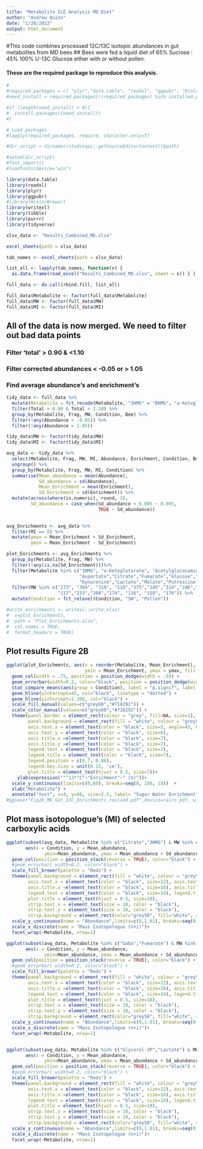 ```yaml
---
title: "Metabolite ILE Analysis MD Diet"
author: "Andrew Quinn"
date: "1/28/2022"
output: html_document
---
```

#This code combines processed 12C/13C isotopic abundances in gut metabolites from MD bees
## Bees were fed a liquid diet of 65% Sucrose : 45% 100% U-13C Glucose either with or without pollen. 

#### These are the required package to reproduce this analysis. 
```r
#
#required_packages = c( "plyr","data.table", "readxl", "ggpubr", "RcolorBrewer","writexl","tibble", "purrr", "tidyverse")
#need_install = required_packages[!(required_packages) %in% installed.packages()]

#if (length(need_install) > 0){
#  install.packages((need_install))
#}

# Load packages
#lapply(required_packages, require, character.only=T)

#dir_script = dirname(rstudioapi::getSourceEditorContext()$path)

#setwd(dir_script)
#font_import()
#loadfonts(device="win")

```


```r
library(data.table)
library(readxl)
library(plyr)
library(ggpubr)
#library(RcolorBrewer)
library(writexl)
library(tibble)
library(purrr)
library(tidyverse)

```

```r
xlsx_data <- "Results_Combined_MD.xlsx"

excel_sheets(path = xlsx_data)

tab_names <- excel_sheets(path = xlsx_data)

list_all <- lapply(tab_names, function(x) {     
  as.data.frame(read_excel("Results_Combined_MD.xlsx", sheet = x)) } )

full_data <- do.call(rbind.fill, list_all)

full_data$Metabolite <- factor(full_data$Metabolite)
full_data$MW <- factor(full_data$MW)
full_data$MI <- factor(full_data$MI)
```

## All of the data is now merged. We need to filter out bad data points
### Filter 'total' > 0.90 & <1.10 
### Filter corrected abundances < -0.05 or > 1.05
### Find average abundance's and enrichment's
```r
tidy_data <- full_data %>%
  mutate(Metabolite = fct_recode(Metabolite, "3HMG" = "BHMG", "a-Ketoglutarate" = "aKG", Aspartate = "Asp", Citrate = "Cit", Fumarate = "Fum", Glucose = "Glc", Glutamate = "Glu", "Glycerol-3P" = "G3P", Kynurenine = "Kyn", Lactate = "Lac",  Malate = "Mal", Putrescine = "Put", Pyruvate = "Pyr", Succinate = "Suc")) %>%
  filter(Total > 0.90 & Total < 1.10) %>%
  group_by(Metabolite, Frag, MW, Condition, Bee) %>%
  filter(!any(Abundance < -0.05)) %>%
  filter(!any(Abundance > 1.05))

tidy_data$MW <- factor(tidy_data$MW)
tidy_data$MI <- factor(tidy_data$MI)

avg_data <- tidy_data %>%
  select(Metabolite, Frag, MW, MI, Abundance, Enrichment, Condition, Bee) %>%
  ungroup() %>%
  group_by(Metabolite, Frag, MW, MI, Condition) %>%
  summarise(Mean_abundance = mean(Abundance),
            Sd_abundance = sd(Abundance),
            Mean_Enrichment = mean(Enrichment),
            Sd_Enrichment = sd(Enrichment)) %>%
  mutate(across(where(is.numeric), round, 3),
         Sd_abundance = case_when(Sd_abundance < 0.005 ~ 0.005,
                                  TRUE ~ Sd_abundance))
  

avg_Enrichments <- avg_data %>%
  filter(MI == 0) %>%
  mutate(ymax = Mean_Enrichment + Sd_Enrichment,
         ymin = Mean_Enrichment - Sd_Enrichment)

plot_Enrichments <- avg_Enrichments %>%
  group_by(Metabolite, Frag, MW) %>%
  filter(!any(is.na(Sd_Enrichment)))%>%
  filter(Metabolite %in% c("3HMG", "a-Ketoglutarate", "Acetylglucosamine", 
                           "Aspartate","Citrate","Fumarate","Glucose","Glutamate","Glycerol-3P",
                           "Kynurenine","Lactate","Malate","Putrescine","Pyruvate", "Alanine", "Isoleucine", "Methionine",                                 "Phenylalanine", "Tyrosine", "Valine")) %>%
  filter(MW %in% c("273", "304", "319", "218","375","245","319","246","357","307",
                   "117","233","200","174", "116", "158", "176")) %>%
  mutate(Condition = fct_relevel(Condition, "SW", "Pollen"))

#write_enrichments <- writexl::write_xlsx(
#  x=plot_Enrichments,
#  path = "Plot_Enrichments.xlsx",
#  col_names = TRUE,
#  format_headers = TRUE)  
```

## Plot results Figure 2B 
```r

ggplot(plot_Enrichments, aes(x = reorder(Metabolite, Mean_Enrichment), y = Mean_Enrichment, 
                             ymin = Mean_Enrichment, ymax = ymax, fill = Condition, color=Condition ))+
  geom_col(width = .75, position = position_dodge(width = .9)) +
  geom_errorbar(width=0.2, color="black", position = position_dodge(width = .9),stat = "identity") +
  stat_compare_means(aes(group = Condition), label = "p.signif", label.y = 60, hide.ns=TRUE)+
  geom_hline(yintercept=45, col="black", linetype = "dotted") +
  geom_hline(yintercept=1.108, col="black") +
  scale_fill_manual(values=c("grey60","#718292")) +
  scale_color_manual(values=c("grey60","#718292")) +
  theme(panel.border = element_rect(colour = "grey", fill=NA, size=1),
        panel.background = element_rect(fill = "white", colour = "grey50"), 
        axis.text.x = element_text(color = "black", size=5, angle=45, hjust=0.95, vjust=0.95), 
        axis.text.y = element_text(color = "black", size=6),
        axis.title.x =element_text(color = "black", size=7),
        axis.title.y =element_text(color = "black", size=7), 
        legend.text = element_text(color = "black", size=7), 
        legend.title = element_text(color = "black", size=7),
        legend.position = c(0.7, 0.86),
        legend.key.size = unit(0.15, 'cm'),
        plot.title = element_text(hjust = 0.5, size=7))+
    ylab(expression(""^13*"C"~"Enrichment"~" (%)"))+
  scale_y_continuous(limits=c(0,60), breaks=seq(0, 100, 10))  +
  xlab("Metabolite") +
  annotate("text", x=4, y=48, size=2.5, label= "Sugar Water Enrichment")
#ggsave("Fig2b_MD_Gut_13C_Enrichments_revised.pdf",device=cairo_pdf, width=140, height= 60, units = "mm", dpi = 600) 

```
## Plot mass isotopologue's (MI) of selected carboxylic acids
```r

ggplot(subset(avg_data, Metabolite %in% c("Citrate","3HMG") & MW %in% c("375","273")), 
       aes(x = Condition, y = Mean_abundance, 
              ymin=Mean_abundance, ymax = Mean_abundance + Sd_abundance, fill = MI))+
  geom_col(position = position_stack(reverse = TRUE), color="black") +
  #geom_errorbar( width=0.2, color="black") +
  scale_fill_brewer(palette = "Reds") +
  theme(panel.background = element_rect(fill = "white", colour = "grey50"), legend.position = "right", 
        axis.text.x = element_text(color = "black", size=12), axis.text.y = element_text(color = "black", size=10),
        axis.title.x =element_text(color = "black", size=16), axis.title.y =element_text(color = "black", size=16),
        legend.text = element_text(color = "black", size=14), legend.title = element_text(color = "black", size=14),
        plot.title = element_text(hjust = 0.5, size=18),
        strip.text.x = element_text(size = 10, color = "black"), 
        strip.text.y = element_text(size = 10, color = "black"),
        strip.background = element_rect(color="grey50", fill="white", size=0.5, linetype="solid"))+
  scale_y_continuous(name = "Abundance",limits=c(0,1.01), breaks=seq(0, 1.01, 0.1))  +
  scale_x_discrete(name = "Mass Isotopologue (n+i)")+
  facet_wrap(~Metabolite, nrow=1)

ggplot(subset(avg_data, Metabolite %in% c("Gaba","Fumarate") & MW %in% c("304","245")), 
       aes(x = Condition, y = Mean_abundance, 
              ymin=Mean_abundance, ymax = Mean_abundance + Sd_abundance, fill = MI))+
  geom_col(position = position_stack(reverse = TRUE), color="black") +
  #geom_errorbar( width=0.2, color="black") +
  scale_fill_brewer(palette = "Reds") +
  theme(panel.background = element_rect(fill = "white", colour = "grey50"), legend.position = "right", 
        axis.text.x = element_text(color = "black", size=12), axis.text.y = element_text(color = "black", size=10),
        axis.title.x =element_text(color = "black", size=16), axis.title.y =element_text(color = "black", size=16),
        legend.text = element_text(color = "black", size=14), legend.title = element_text(color = "black", size=14),
        plot.title = element_text(hjust = 0.5, size=18),
        strip.text.x = element_text(size = 10, color = "black"), 
        strip.text.y = element_text(size = 10, color = "black"),
        strip.background = element_rect(color="grey50", fill="white", size=0.5, linetype="solid"))+
  scale_y_continuous(name = "Abundance",limits=c(0,1.01), breaks=seq(0, 1.01, 0.1))  +
  scale_x_discrete(name = "Mass Isotopologue (n+i)")+
  facet_wrap(~Metabolite, nrow=1)


ggplot(subset(avg_data, Metabolite %in% c("Glycerol-3P","Lactate") & MW %in% c("357","117")), 
       aes(x = Condition, y = Mean_abundance, 
              ymin=Mean_abundance, ymax = Mean_abundance + Sd_abundance, fill = MI))+
  geom_col(position = position_stack(reverse = TRUE), color="black") +
  #geom_errorbar( width=0.2, color="black") +
  scale_fill_brewer(palette = "Reds") +
  theme(panel.background = element_rect(fill = "white", colour = "grey50"), legend.position = "right", 
        axis.text.x = element_text(color = "black", size=12), axis.text.y = element_text(color = "black", size=10),
        axis.title.x =element_text(color = "black", size=16), axis.title.y =element_text(color = "black", size=16),
        legend.text = element_text(color = "black", size=14), legend.title = element_text(color = "black", size=14),
        plot.title = element_text(hjust = 0.5, size=18),
        strip.text.x = element_text(size = 10, color = "black"), 
        strip.text.y = element_text(size = 10, color = "black"),
        strip.background = element_rect(color="grey50", fill="white", size=0.5, linetype="solid"))+
  scale_y_continuous(name = "Abundance",limits=c(0,1.01), breaks=seq(0, 1.01, 0.1))  +
  scale_x_discrete(name = "Mass Isotopologue (n+i)")+
  facet_wrap(~Metabolite, nrow=1)
```

